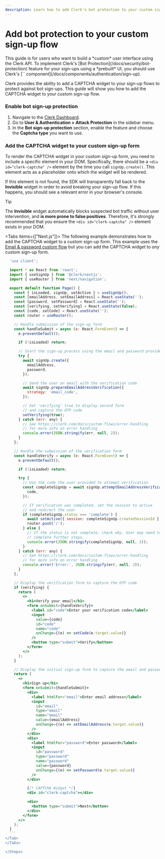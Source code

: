 ```yaml
---
description: Learn how to add Clerk's bot protection to your custom sign-up flow.
---
```


# Add bot protection to your custom sign-up flow

<Callout type="warning">
  This guide is for users who want to build a *custom* user interface using the Clerk API. To implement Clerk's [Bot Protection](/docs/security/bot-protection) feature for your sign-ups using a *prebuilt* UI, you should use Clerk's [`<SignUp />` component](/docs/components/authentication/sign-up).
</Callout>

Clerk provides the ability to add a CAPTCHA widget to your sign-up flows to protect against bot sign-ups. This guide will show you how to add the CAPTCHA widget to your custom sign-up flow.

<Steps>

### Enable bot sign-up protection

1. Navigate to the [Clerk Dashboard](https://dashboard.clerk.com/last-active?path=user-authentication/attack-protection).
1. Go to **User & Authentication > Attack Protection** in the sidebar menu.
1. In the **Bot sign-up protection** section, enable the feature and choose the **Captcha type** you want to use.

### Add the CAPTCHA widget to your custom sign-up form

To render the CAPTCHA widget in your custom sign-up form, you need to include a specific element in your DOM. Specifically, there should be a `<div id="clerk-captcha" />` element by the time you call `signUp.create()`. This element acts as a placeholder onto which the widget will be rendered.

If this element is not found, the SDK will transparently fall back to the **Invisible** widget in order to avoid breaking your sign-up flow. If this happens, you should see a relevant error in your browser's console.

> [!TIP]
> The **Invisible** widget automatically blocks suspected bot traffic without user intervention, and **is more prone to false positives**. Therefore, it's strongly recommended that you ensure the `<div id="clerk-captcha" />` element exists in your DOM.

<Tabs items={["Next.js"]}>
  <Tab>
  The following example demonstrates how to add the CAPTCHA widget to a custom sign-up form. This example uses the [Email & password custom flow](/docs/custom-flows/email-password) but you can add the CAPTCHA widget to _any_ custom sign-up form.

  ```jsx {{ filename: 'app/sign-up/[[...sign-up]]/page.tsx', mark: [117, 118] }}
    'use client';

    import * as React from 'react';
    import { useSignUp } from '@clerk/nextjs';
    import { useRouter } from 'next/navigation';

    export default function Page() {
      const { isLoaded, signUp, setActive } = useSignUp();
      const [emailAddress, setEmailAddress] = React.useState('');
      const [password, setPassword] = React.useState('');
      const [verifying, setVerifying] = React.useState(false);
      const [code, setCode] = React.useState('');
      const router = useRouter();

      // Handle submission of the sign-up form
      const handleSubmit = async (e: React.FormEvent) => {
        e.preventDefault();

        if (!isLoaded) return;

        // Start the sign-up process using the email and password provided
        try {
          await signUp.create({
            emailAddress,
            password,
          });

          // Send the user an email with the verification code
          await signUp.prepareEmailAddressVerification({
            strategy: 'email_code',
          });

          // Set 'verifying' true to display second form
          // and capture the OTP code
          setVerifying(true);
        } catch (err: any) {
          // See https://clerk.com/docs/custom-flows/error-handling
          // for more info on error handling
          console.error(JSON.stringify(err, null, 2));
        }
      };

      // Handle the submission of the verification form
      const handleVerify = async (e: React.FormEvent) => {
        e.preventDefault();

        if (!isLoaded) return;

        try {
          // Use the code the user provided to attempt verification
          const completeSignUp = await signUp.attemptEmailAddressVerification({
            code,
          });

          // If verification was completed, set the session to active
          // and redirect the user
          if (completeSignUp.status === 'complete') {
            await setActive({ session: completeSignUp.createdSessionId });
            router.push('/');
          } else {
            // If the status is not complete, check why. User may need to
            // complete further steps.
            console.error(JSON.stringify(completeSignUp, null, 2));
          }
        } catch (err: any) {
          // See https://clerk.com/docs/custom-flows/error-handling
          // for more info on error handling
          console.error('Error:', JSON.stringify(err, null, 2));
        }
      };

      // Display the verification form to capture the OTP code
      if (verifying) {
        return (
          <>
            <h1>Verify your email</h1>
            <form onSubmit={handleVerify}>
              <label id="code">Enter your verification code</label>
              <input
                value={code}
                id="code"
                name="code"
                onChange={(e) => setCode(e.target.value)}
              />
              <button type="submit">Verify</button>
            </form>
          </>
        );
      }

      // Display the initial sign-up form to capture the email and password
      return (
        <>
          <h1>Sign up</h1>
          <form onSubmit={handleSubmit}>
            <div>
              <label htmlFor="email">Enter email address</label>
              <input
                id="email"
                type="email"
                name="email"
                value={emailAddress}
                onChange={(e) => setEmailAddress(e.target.value)}
              />
            </div>
            <div>
              <label htmlFor="password">Enter password</label>
              <input
                id="password"
                type="password"
                name="password"
                value={password}
                onChange={(e) => setPassword(e.target.value)}
              />
            </div>

            {/* CAPTCHA Widget */}
            <div id="clerk-captcha"></div>

            <div>
              <button type="submit">Next</button>
            </div>
          </form>
        </>
      );
    }
    ```
  </Tab>
</Tabs>

</Steps>
